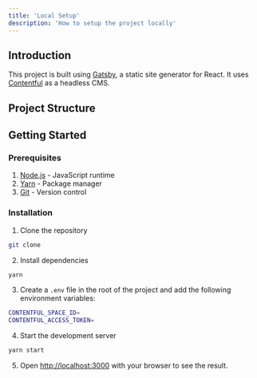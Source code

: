 ```yaml
---
title: 'Local Setup'
description: 'How to setup the project locally'
---
```


## Introduction

This project is built using [Gatsby](https://www.gatsbyjs.org/), a static site generator for React. It uses [Contentful](https://www.contentful.com/) as a headless CMS.

## Project Structure


## Getting Started

### Prerequisites

1. [Node.js](https://nodejs.org/en/) - JavaScript runtime
2. [Yarn](https://yarnpkg.com/en/) - Package manager
3. [Git](https://git-scm.com/) - Version control

### Installation

1. Clone the repository

```bash
git clone
```

2. Install dependencies

```bash
yarn
```

3. Create a `.env` file in the root of the project and add the following environment variables:

```bash
CONTENTFUL_SPACE_ID=
CONTENTFUL_ACCESS_TOKEN=
```

4. Start the development server

```bash
yarn start
```

5. Open [http://localhost:3000](http://localhost:3000) with your browser to see the result.

